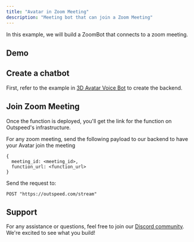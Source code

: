 ```yaml
---
title: "Avatar in Zoom Meeting"
description: "Meeting bot that can join a Zoom Meeting"
---
```


In this example, we will build a ZoomBot that connects to a zoom meeting.

## Demo

## Create a chatbot

First, refer to the example in [3D Avatar Voice Bot](/examples/3d_chatbot) to create the backend.

## Join Zoom Meeting

Once the function is deployed, you'll get the link for the function on Outspeed's infrastructure.

For any zoom meeting, send the following payload to our backend to have your Avatar join the meeting

```
{
  meeting_id: <meeting_id>,
  function_url: <function_url>
}
```

Send the request to:

```
POST "https://outspeed.com/stream"
```

## Support

For any assistance or questions, feel free to join our [Discord community](https://discord.gg/cmfFw6SYvp). We're excited to see what you build!
